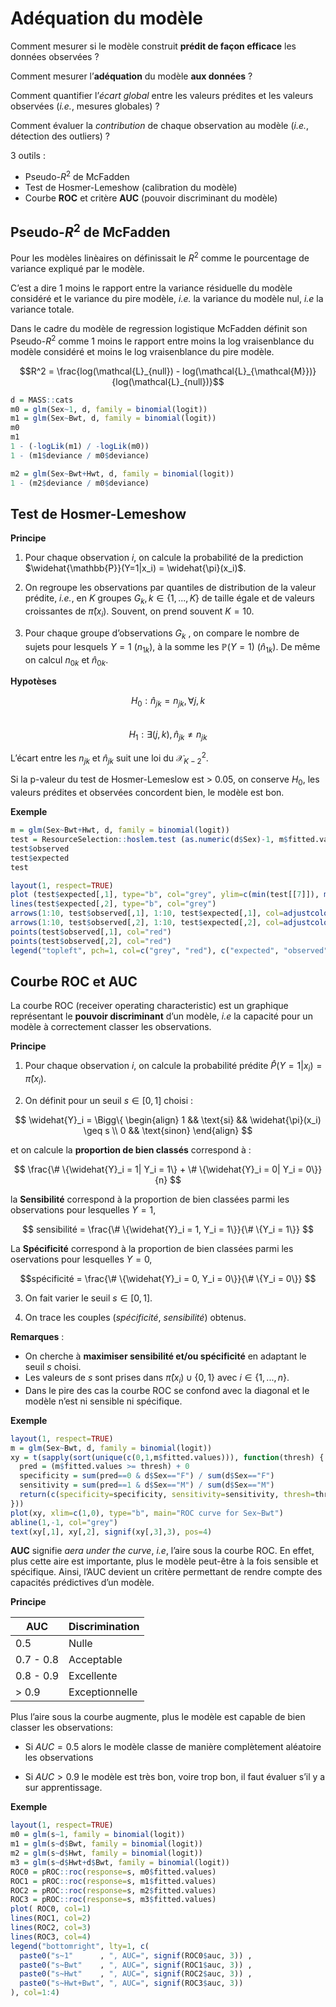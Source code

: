 # Adéquation du modèle

Comment mesurer si le modèle construit **prédit de façon efficace** les données observées ?

Comment mesurer l’**adéquation** du modèle **aux données** ?

Comment quantifier l’*écart global* entre les valeurs prédites et les valeurs observées (*i.e.*, mesures globales) ?

Comment évaluer la *contribution* de chaque observation au modèle (*i.e.*, détection des outliers) ?


3 outils : 

- Pseudo-$R^2$ de McFadden
- Test de Hosmer-Lemeshow (calibration du modèle)
- Courbe **ROC** et critère **AUC** (pouvoir discriminant du modèle)


## Pseudo-$R^2$ de McFadden

Pour les modèles linèaires on définissait le $R^2$ comme le pourcentage de variance expliqué par le modèle.

C’est a dire 1 moins le rapport entre la variance résiduelle du modèle considéré et le variance du pire modèle, *i.e.* la variance du modèle nul, *i.e* la variance totale.

Dans le cadre du modèle de regression logistique McFadden définit son Pseudo-$R^2$ comme 1 moins le rapport entre moins la log vraisenblance du modèle considéré et moins le log vraisenblance du pire modèle.


$$R^2 = \frac{log(\mathcal{L}_{null}) - log(\mathcal{L}_{\mathcal{M}})}{log(\mathcal{L}_{null})}$$


```r
d = MASS::cats
m0 = glm(Sex~1, d, family = binomial(logit))
m1 = glm(Sex~Bwt, d, family = binomial(logit))
m0
m1
1 - (-logLik(m1) / -logLik(m0))
1 - (m1$deviance / m0$deviance)

m2 = glm(Sex~Bwt+Hwt, d, family = binomial(logit))
1 - (m2$deviance / m0$deviance)
```




## Test de Hosmer-Lemeshow

**Principe**

1. Pour chaque observation $i$, on calcule la probabilité de la prediction $\widehat{\mathbb{P}}(Y=1|x_i) = \widehat{\pi}(x_i)$.

2. On regroupe les observations par quantiles de distribution de la valeur prédite, *i.e.*, en $K$ groupes $G_k, k\in \{1, ..., K\}$ de taille égale et de valeurs croissantes de $\widehat{\pi}(x_i)$. Souvent, on prend souvent $K=10$.

3. Pour chaque groupe d’observations $G_k$ , on compare le nombre de sujets pour lesquels $Y=1$ ($n_{1k}$), à la somme les $\mathbb{P}(Y=1)$ ($\widehat{n}_{1k}$). De même on calcul $n_{0k}$ et $\widehat{n}_{0k}$.

**Hypotèses**

$$H_0 : {\widehat{n}_{jk} = n_{jk}}, \forall j,k$$	
$$H_1 : \exists (j,k), \widehat{n}_{jk} \neq n_{jk} $$


L’écart entre  les $n_{jk}$ et $\widehat{n}_{jk}$ suit une loi du $\mathcal{X}^2_{K-2}$.

Si la p-valeur du test de Hosmer-Lemeslow est > 0.05, on conserve $H_0$, les valeurs prédites et observées concordent bien, le modèle est bon. 


**Exemple**

```r
m = glm(Sex~Bwt+Hwt, d, family = binomial(logit))
test = ResourceSelection::hoslem.test (as.numeric(d$Sex)-1, m$fitted.values)
test$observed  
test$expected 
test
```
```r
layout(1, respect=TRUE)
plot (test$expected[,1], type="b", col="grey", ylim=c(min(test[[7]]), max(test[[7]])), xlab="K quantiles", ylab="effectifs", main="hoslem.test")
lines(test$expected[,2], type="b", col="grey")
arrows(1:10, test$observed[,1], 1:10, test$expected[,1], col=adjustcolor(4, alpha.f=0.5), length=0.05, lwd=3)
arrows(1:10, test$observed[,2], 1:10, test$expected[,2], col=adjustcolor(4, alpha.f=0.5), length=0.05, lwd=3)
points(test$observed[,1], col="red")
points(test$observed[,2], col="red")
legend("topleft", pch=1, col=c("grey", "red"), c("expected", "observed"))
```



## Courbe ROC et AUC


La courbe ROC (receiver operating characteristic) est un graphique représentant le **pouvoir discriminant** d’un modèle, *i.e* la capacité pour un modèle à correctement classer les observations.

**Principe**

1. Pour chaque observation $i$, on calcule la probabilité prédite $\widehat{P}(Y=1|x_i) = \widehat{\pi}(x_i)$.

2. On définit pour un seuil $s \in [0,1]$ choisi :

$$ \widehat{Y}_i = \Bigg\{
\begin{align}
1 && \text{si} && \widehat{\pi}(x_i) \geq s \\ 
0 && \text{sinon}
\end{align}
$$


et on calcule la **proportion de bien classés** correspond à :


$$ \frac{\# \{\widehat{Y}_i = 1| Y_i = 1\} + \# \{\widehat{Y}_i = 0| Y_i = 0\}}{n} $$




la **Sensibilité** correspond à la proportion de bien classées parmi les observations pour lesquelles $Y=1$,

$$ sensibilité = \frac{\# \{\widehat{Y}_i = 1, Y_i = 1\}}{\# \{Y_i = 1\}} $$


La **Spécificité** correspond à la proportion de bien classées parmi les oservations pour lesquelles $Y=0$, 

$$spécificité =  \frac{\# \{\widehat{Y}_i = 0, Y_i = 0\}}{\# \{Y_i = 0\}} $$

3. On fait varier le seuil $s \in [0,1]$.

4. On trace les couples (*spécificité*, *sensibilité*) obtenus.

**Remarques** : 

  - On cherche à **maximiser sensibilité et/ou spécificité** en adaptant le seuil $s$ choisi.
  - Les valeurs de $s$ sont prises dans $\widehat{\pi}(x_i) \cup \{0,1\}$ avec $i \in \{1, ..., n\}$.
  - Dans le pire des cas la courbe ROC se confond avec la diagonal et le modèle n’est ni sensible ni spécifique.
  

**Exemple**

```r
layout(1, respect=TRUE)
m = glm(Sex~Bwt, d, family = binomial(logit))
xy = t(sapply(sort(unique(c(0,1,m$fitted.values))), function(thresh) {
  pred = (m$fitted.values >= thresh) + 0
  specificity = sum(pred==0 & d$Sex=="F") / sum(d$Sex=="F")
  sensitivity = sum(pred==1 & d$Sex=="M") / sum(d$Sex=="M")
  return(c(specificity=specificity, sensitivity=sensitivity, thresh=thresh))
}))
plot(xy, xlim=c(1,0), type="b", main="ROC curve for Sex~Bwt")
abline(1,-1, col="grey")
text(xy[,1], xy[,2], signif(xy[,3],3), pos=4)
```

**AUC** signifie *aera under the curve*, *i.e*, l’aire sous la courbe ROC.
En effet, plus cette aire est importante, plus le modèle peut-être à la fois sensible et spécifique. 
Ainsi, l’AUC devient un critère permettant de rendre compte des capacités prédictives d’un modèle.

**Principe**

AUC           | Discrimination
------------- | -------------
0.5           | Nulle
0.7 - 0.8     | Acceptable
0.8 - 0.9     | Excellente
> 0.9         | Exceptionnelle

Plus l’aire sous la courbe augmente, plus le modèle est capable de bien classer les observations:

- Si $AUC = 0.5$ alors le modèle classe de manière complètement aléatoire les observations

- Si $AUC > 0.9$ le modèle est très bon, voire trop bon, il faut évaluer s’il y a sur apprentissage.
 

**Exemple**

```r
layout(1, respect=TRUE)
m0 = glm(s~1, family = binomial(logit))
m1 = glm(s~d$Bwt, family = binomial(logit))
m2 = glm(s~d$Hwt, family = binomial(logit))
m3 = glm(s~d$Hwt+d$Bwt, family = binomial(logit))
ROC0 = pROC::roc(response=s, m0$fitted.values)
ROC1 = pROC::roc(response=s, m1$fitted.values)
ROC2 = pROC::roc(response=s, m2$fitted.values)
ROC3 = pROC::roc(response=s, m3$fitted.values)
plot( ROC0, col=1)
lines(ROC1, col=2)
lines(ROC2, col=3)
lines(ROC3, col=4)
legend("bottomright", lty=1, c(
  paste0("s~1"      , ", AUC=", signif(ROC0$auc, 3)) , 
  paste0("s~Bwt"    , ", AUC=", signif(ROC1$auc, 3)) , 
  paste0("s~Hwt"    , ", AUC=", signif(ROC2$auc, 3)) , 
  paste0("s~Hwt+Bwt", ", AUC=", signif(ROC3$auc, 3))
), col=1:4)
```



